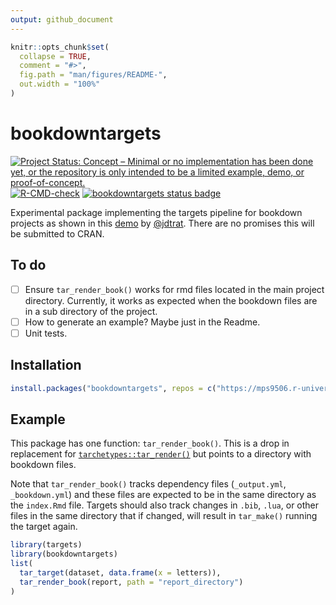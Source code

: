 ```yaml
---
output: github_document
---
```


<!-- README.md is generated from README.Rmd. Please edit that file -->

```r
knitr::opts_chunk$set(
  collapse = TRUE,
  comment = "#>",
  fig.path = "man/figures/README-",
  out.width = "100%"
)
```

# bookdowntargets

<!-- badges: start -->
[![Project Status: Concept – Minimal or no implementation has been done yet, or the repository is only intended to be a limited example, demo, or proof-of-concept.](https://www.repostatus.org/badges/latest/concept.svg)](https://www.repostatus.org/#concept)
[![R-CMD-check](https://github.com/mps9506/bookdowntargets/actions/workflows/R-CMD-check.yaml/badge.svg)](https://github.com/mps9506/bookdowntargets/actions/workflows/R-CMD-check.yaml)
[![bookdowntargets status badge](https://mps9506.r-universe.dev/badges/bookdowntargets)](https://mps9506.r-universe.dev/bookdowntargets)
<!-- badges: end -->

Experimental package implementing the targets pipeline for
bookdown projects as shown in this 
[demo](https://github.com/jdtrat/tar-render-book-demo) by 
[@jdtrat](https://github.com/jdtrat).
There are no promises this will be submitted to CRAN.

## To do

- [ ] Ensure `tar_render_book()` works for rmd files located in the 
      main project directory. Currently, it works as expected when 
      the bookdown files are in a sub directory of the project.
- [ ] How to generate an example? Maybe just in the Readme.
- [ ] Unit tests.

## Installation

```r
install.packages("bookdowntargets", repos = c("https://mps9506.r-universe.dev", "https://cloud.r-project.org"))
```


## Example

This package has one function: `tar_render_book()`. This is a drop in
replacement for [`tarchetypes::tar_render()`](https://github.com/ropensci/tarchetypes) 
but points to a directory with bookdown files.

Note that `tar_render_book()` tracks dependency files (`_output.yml`, `_bookdown.yml`)
and these files are expected to be in the same directory as the `index.Rmd` file.
Targets should also track changes in `.bib`, `.lua`, or other files in the same
directory that if changed, will result in `tar_make()` running the target again.

```r
library(targets)
library(bookdowntargets)
list(
  tar_target(dataset, data.frame(x = letters)),
  tar_render_book(report, path = "report_directory")
)
```

